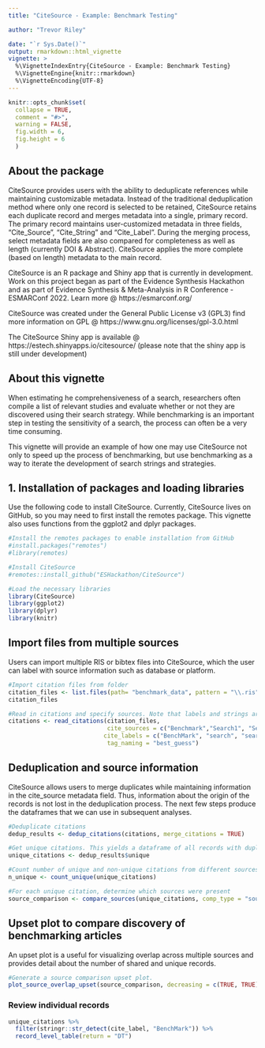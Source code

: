 ```yaml
---
title: "CiteSource - Example: Benchmark Testing"

author: "Trevor Riley"

date: "`r Sys.Date()`"
output: rmarkdown::html_vignette
vignette: >
  %\VignetteIndexEntry{CiteSource - Example: Benchmark Testing}
  %\VignetteEngine{knitr::rmarkdown}
  %\VignetteEncoding{UTF-8}
---
```


```r
knitr::opts_chunk$set(
  collapse = TRUE,
  comment = "#>",
  warning = FALSE,
  fig.width = 6,
  fig.height = 6
  )
```

## About the package

CiteSource provides users with the ability to deduplicate references while maintaining customizable metadata. Instead of the traditional deduplication method where only one record is selected to be retained, CiteSource retains each duplicate record and merges metadata into a single, primary record. The primary record maintains user-customized metadata in three fields, "Cite_Source", "Cite_String" and "Cite_Label". During the merging process, select metadata fields are also compared for completeness as well as length (currently DOI & Abstract). CiteSource applies the more complete (based on length) metadata to the main record.

CiteSource is an R package and Shiny app that is currently in development. Work on this project began as part of the Evidence Synthesis Hackathon and as part of Evidence Synthesis & Meta-Analysis in R Conference - ESMARConf 2022. Learn more @ https://esmarconf.org/

CiteSource was created under the General Public License v3 (GPL3) find more information on GPL @ https://www.gnu.org/licenses/gpl-3.0.html

The CiteSource Shiny app is available @ https://estech.shinyapps.io/citesource/ (please note that the shiny app is still under development)

## About this vignette

When estimating he comprehensiveness of a search, researchers often compile a list of relevant studies and evaluate whether or not they are discovered using their search strategy. While benchmarking is an important step in testing the sensitivity of a search, the process can often be a very time consuming. 

This vignette will provide an example of how one may use CiteSource not only to speed up the process of benchmarking, but use benchmarking as a way to iterate the development of search strings and strategies. 

## 1. Installation of packages and loading libraries

Use the following code to install CiteSource. Currently, CiteSource lives on GitHub, so you may need to first install the remotes package. This vignette also uses functions from the ggplot2 and dplyr packages.

```r
#Install the remotes packages to enable installation from GitHub
#install.packages("remotes")
#library(remotes)

#Install CiteSource
#remotes::install_github("ESHackathon/CiteSource")

#Load the necessary libraries
library(CiteSource)
library(ggplot2)
library(dplyr)
library(knitr)
```
## Import files from multiple sources

Users can import multiple RIS or bibtex files into CiteSource, which the user can label with source information such as database or platform. 

```r
#Import citation files from folder
citation_files <- list.files(path= "benchmark_data", pattern = "\\.ris", full.names = TRUE)
citation_files

#Read in citations and specify sources. Note that labels and strings are not relevant for this use case.
citations <- read_citations(citation_files,
                            cite_sources = c("Benchmark","Search1", "Search2", "Search2", "Search2", "Search2", "Search3", "Search3", "Search3", "Search3", "Search3", "Search4", "Search4", "Search4", "Search5", "Search5", "Search5", "Search5", "Search5","Search5", "Search5", "Search5", "Search6","Search6", "Search6", "Search6" ),
                           cite_labels = c("BenchMark", "search", "search", "search", "search", "search", "search", "search", "search", "search", "search", "search", "search", "search", "search", "search", "search", "search", "search", "search", "search", "search", "search", "search", "search", "search"),
                            tag_naming = "best_guess")
```

## Deduplication and source information

CiteSource allows users to merge duplicates while maintaining information in the cite_source metadata field. Thus, information about the origin of the records is not lost in the deduplication process. The next few steps produce the dataframes that we can use in subsequent analyses.

```r
#Deduplicate citations 
dedup_results <- dedup_citations(citations, merge_citations = TRUE)

#Get unique citations. This yields a dataframe of all records with duplicates merged, but the originating source information maintained in a new variable called cite_source.
unique_citations <- dedup_results$unique

#Count number of unique and non-unique citations from different sources and labels. 
n_unique <- count_unique(unique_citations)

#For each unique citation, determine which sources were present
source_comparison <- compare_sources(unique_citations, comp_type = "sources")

```

## Upset plot to compare discovery of benchmarking articles

An upset plot is a useful for visualizing overlap across multiple sources and provides detail about the number of shared and unique records. 

```r
#Generate a source comparison upset plot.
plot_source_overlap_upset(source_comparison, decreasing = c(TRUE, TRUE))

```

### Review individual records

```r
unique_citations %>%
  filter(stringr::str_detect(cite_label, "BenchMark")) %>%
  record_level_table(return = "DT")

```